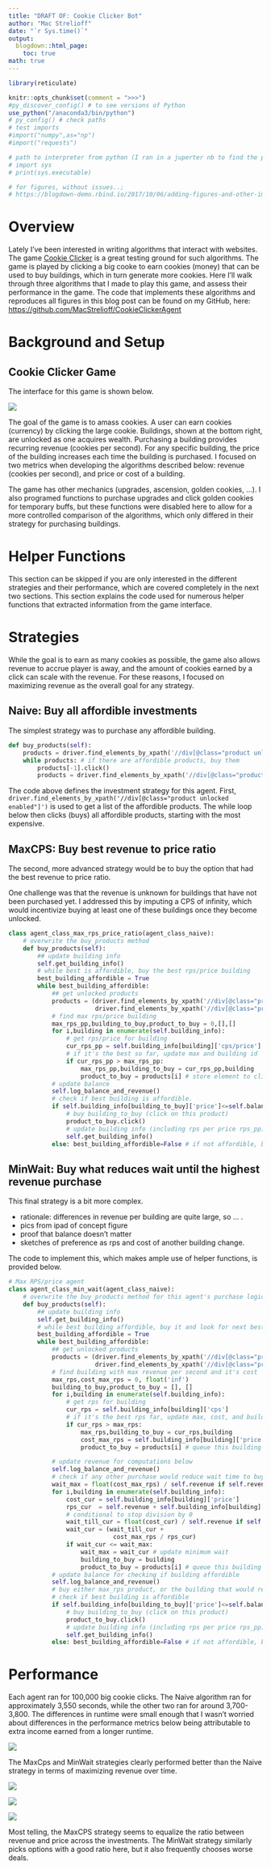 ```yaml
---
title: "DRAFT OF: Cookie Clicker Bot"
author: "Mac Strelioff"
date: "`r Sys.time()`"
output:
  blogdown::html_page:
    toc: true
math: true
---
```


```r
library(reticulate)
```

```r
knitr::opts_chunk$set(comment = ">>>")
#py_discover_config() # to see versions of Python
use_python("/anaconda3/bin/python")
# py_config() # check paths
# test imports
#import("numpy",as="np")
#import("requests")

# path to interpreter from python (I ran in a juperter nb to find the path used here)
# import sys
# print(sys.executable)

# for figures, without issues..;
# https://blogdown-demo.rbind.io/2017/10/06/adding-figures-and-other-images-to-posts/
```

# Overview

Lately I've been interested in writing algorithms that interact with websites. The game [Cookie Clicker](https://orteil.dashnet.org/cookieclicker/) is a great testing ground for such algorithms. The game is played by clicking a big cooke to earn cookies (money) that can be used to buy buildings, which in turn generate more cookies. Here I'll walk through three algorithms that I made to play this game, and assess their performance in the game. The code that implements these algorithms and reproduces all figures in this blog post can be found on my GitHub, here: [https://github.com/MacStrelioff/CookieClickerAgent](https://github.com/MacStrelioff/CookieClickerAgent)

# Background and Setup 

## Cookie Clicker Game

The interface for this game is shown below. 

<!--- UPDATE IMAGE POINTER TO ONE THAT IS CORRECT IN THE FILE STRUCTURE OF THE HOSTED FILES --->
![](./Cookie_Clicker_Images/CookieClickerGameEdited.png)


The goal of the game is to amass cookies. A user can earn cookies (currency) by clicking the large cookie. Buildings, shown at the bottom right, are unlocked as one acquires wealth. Purchasing a building provides recurring revenue (cookies per second). For any specific building, the price of the building increases each time the building is purchased. I focused on two metrics when developing the algorithms described below: revenue (cookies per second), and price or cost of a building. 

The game has other mechanics (upgrades, ascension, golden cookies, ...). I also programed functions to purchase upgrades and click golden cookies for temporary buffs, but these functions were disabled here to allow for a more controlled comparison of the algorithms, which only differed in their strategy for purchasing buildings. 

# Helper Functions

This section can be skipped if you are only interested in the different strategies and their performance, which are covered completely in the next two sections. This section explains the code used for numerous helper functions that extracted information from the game interface. 

# Strategies

While the goal is to earn as many cookies as possible, the game also allows revenue to accrue player is away, and the amount of cookies earned by a click can scale with the revenue. For these reasons, I focused on maximizing revenue as the overall goal for any strategy.

## Naive: Buy all affordible investments

The simplest strategy was to purchase any affordible building. 

```python
def buy_products(self):
    products = driver.find_elements_by_xpath('//div[@class="product unlocked enabled"]')
    while products: # if there are affordible products, buy them
        products[-1].click()
        products = driver.find_elements_by_xpath('//div[@class="product unlocked enabled"]')
```


The code above defines the investment strategy for this agent. First, `driver.find_elements_by_xpath('//div[@class="product unlocked enabled"]')` is used to get a list of the affordible products. The while loop below then clicks (buys) all affordible products, starting with the most expensive. 

## MaxCPS: Buy best revenue to price ratio

The second, more advanced strategy would be to buy the option that had the best revenue to price ratio. 

One challenge was that the revenue is unknown for buildings that have not been purchased yet. I addressed this by imputing a CPS of infinity, which would incentivize buying at least one of these buildings once they become unlocked. 

```python
class agent_class_max_rps_price_ratio(agent_class_naive):
    # overwrite the buy_products method
    def buy_products(self):
        ## update building info
        self.get_building_info()
        # while best is affordible, buy the best rps/price building
        best_building_affordible = True
        while best_building_affordible:
            ## get unlocked products
            products = (driver.find_elements_by_xpath('//div[@class="product unlocked enabled"]') + 
                        driver.find_elements_by_xpath('//div[@class="product unlocked disabled"]'))
            # find max rps/price building
            max_rps_pp,building_to_buy,product_to_buy = 0,[],[]
            for i,building in enumerate(self.building_info):
                # get rps/price for building
                cur_rps_pp = self.building_info[building]['cps/price'] 
                # if it's the best so far, update max and building id
                if cur_rps_pp > max_rps_pp:
                    max_rps_pp,building_to_buy = cur_rps_pp,building
                    product_to_buy = products[i] # store element to click
            # update balance
            self.log_balance_and_revenue()
            # check if best building is affordible.
            if self.building_info[building_to_buy]['price']<=self.balance:
                # buy building_to_buy (click on this product)
                product_to_buy.click()
                # update building info (including rps per price rps_pp)
                self.get_building_info()
            else: best_building_affordible=False # if not affordible, break the loop  

```


## MinWait: Buy what reduces wait until the highest revenue purchase

This final strategy is a bit more complex. 

- rationale: differences in revenue per building are quite large, so ... .
- pics from ipad of concept figure
- proof that balance doesn't matter 
- sketches of preference as rps and cost of another building change. 


The code to implement this, which makes ample use of helper functions, is provided below. 

```python
# Max RPS/price agent
class agent_class_min_wait(agent_class_naive):
    # overwrite the buy_products method for this agent's purchase logic
    def buy_products(self):
        ## update building info
        self.get_building_info()
        # while best building affordible, buy it and look for next best building
        best_building_affordible = True
        while best_building_affordible:
            ## get unlocked products
            products = (driver.find_elements_by_xpath('//div[@class="product unlocked enabled"]') + 
                        driver.find_elements_by_xpath('//div[@class="product unlocked disabled"]'))
            # find building with max revenue per second and it's cost
            max_rps,cost_max_rps = 0, float('inf')
            building_to_buy,product_to_buy = [], []
            for i,building in enumerate(self.building_info):
                # get rps for building
                cur_rps = self.building_info[building]['cps'] 
                # if it's the best rps far, update max, cost, and building id
                if cur_rps > max_rps:
                    max_rps,building_to_buy = cur_rps,building
                    cost_max_rps = self.building_info[building]['price'] 
                    product_to_buy = products[i] # queue this building to buy

            # update revenue for computations below
            self.log_balance_and_revenue()
            # check if any other purchase would reduce wait time to buying max_rps product
            wait_max = float(cost_max_rps) / self.revenue if self.revenue else 0 # stops division by 0
            for i,building in enumerate(self.building_info):
                cost_cur = self.building_info[building]['price']
                rps_cur  = self.revenue + self.building_info[building]['cps']
                # conditional to stop division by 0
                wait_till_cur = float(cost_cur) / self.revenue if self.revenue else 0
                wait_cur = (wait_till_cur + 
                             cost_max_rps / rps_cur)
                if wait_cur <= wait_max: 
                    wait_max = wait_cur # update minimum wait
                    building_to_buy = building
                    product_to_buy = products[i] # queue this building to buy instead
            # update balance for checking if building affordible
            self.log_balance_and_revenue()
            # buy either max_rps product, or the building that would reduce wait time
            # check if best building is affordible
            if self.building_info[building_to_buy]['price']<=self.balance:
                # buy building_to_buy (click on this product)
                product_to_buy.click()
                # update building info (including rps per price rps_pp)
                self.get_building_info()
            else: best_building_affordible=False # if not affordible, break purchase loop 
```

# Performance 

Each agent ran for 100,000 big cookie clicks. The Naive algorithm ran for approximately 3,550 seconds, while the other two ran for around 3,700-3,800. The differences in runtime were small enough that I wasn't worried about differences in the performance metrics below being attributable to extra income earned from a longer runtime. 

![](./Cookie_Clicker_Images/Revenue.png)

The MaxCps and MinWait strategies clearly performed better than the Naive strategy in terms of maximizing revenue over time. 

![](./Cookie_Clicker_Images/BuildingCount.png)



![](./Cookie_Clicker_Images/Price.png)



![](./Cookie_Clicker_Images/RevenuePerPrice.png)

Most telling, the MaxCPS strategy seems to equalize the ratio between revenue and price across the investments. The MinWait strategy similarly picks options with a good ratio here, but it also frequently chooses worse deals. 

















